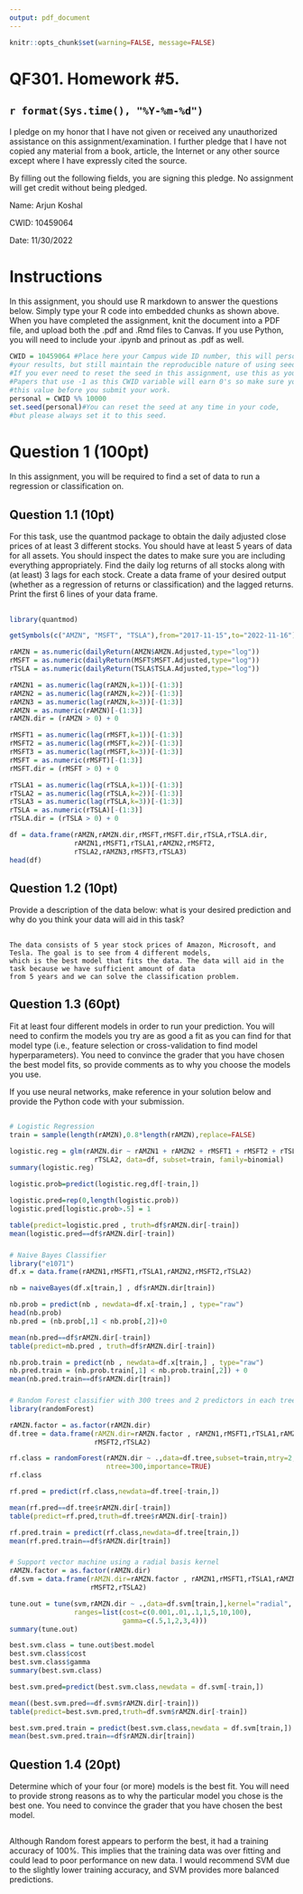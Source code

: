 ```yaml
---
output: pdf_document
---
```


```r
knitr::opts_chunk$set(warning=FALSE, message=FALSE)
```



# QF301.  Homework #5.


## `r format(Sys.time(), "%Y-%m-%d")`


I pledge on my honor that I have not given or received any unauthorized assistance on this assignment/examination. I further pledge that I have not copied any material from a book, article, the Internet or any other source except where I have expressly cited the source.

By filling out the following fields, you are signing this pledge.  No assignment will get credit without being pledged.

Name: Arjun Koshal

CWID: 10459064

Date: 11/30/2022


# Instructions
In this assignment, you should use R markdown to answer the questions below. Simply type your R code into embedded chunks as shown above.
When you have completed the assignment, knit the document into a PDF file, and upload both the .pdf and .Rmd files to Canvas.
If you use Python, you will need to include your .ipynb and prinout as .pdf as well.
```r
CWID = 10459064 #Place here your Campus wide ID number, this will personalize
#your results, but still maintain the reproducible nature of using seeds.
#If you ever need to reset the seed in this assignment, use this as your seed
#Papers that use -1 as this CWID variable will earn 0's so make sure you change
#this value before you submit your work.
personal = CWID %% 10000
set.seed(personal)#You can reset the seed at any time in your code,
#but please always set it to this seed.
```
# Question 1 (100pt)
In this assignment, you will be required to find a set of data to run a regression or classification on. 

## Question 1.1 (10pt)
For this task, use the quantmod package to obtain the daily adjusted close prices of at least 3 different stocks. You should have at least 5 years of data for all assets. You should inspect the dates to make sure you are including everything appropriately. 
Find the daily log returns of all stocks along with (at least) 3 lags for each stock.
Create a data frame of your desired output (whether as a regression of returns or classification) and the lagged returns. Print the first 6 lines of your data frame.

## \textcolor{red}{Solution:} 
```r
library(quantmod)

getSymbols(c("AMZN", "MSFT", "TSLA"),from="2017-11-15",to="2022-11-16")

rAMZN = as.numeric(dailyReturn(AMZN$AMZN.Adjusted,type="log"))
rMSFT = as.numeric(dailyReturn(MSFT$MSFT.Adjusted,type="log"))
rTSLA = as.numeric(dailyReturn(TSLA$TSLA.Adjusted,type="log"))

rAMZN1 = as.numeric(lag(rAMZN,k=1))[-(1:3)]
rAMZN2 = as.numeric(lag(rAMZN,k=2))[-(1:3)]
rAMZN3 = as.numeric(lag(rAMZN,k=3))[-(1:3)]
rAMZN = as.numeric(rAMZN)[-(1:3)]
rAMZN.dir = (rAMZN > 0) + 0

rMSFT1 = as.numeric(lag(rMSFT,k=1))[-(1:3)]
rMSFT2 = as.numeric(lag(rMSFT,k=2))[-(1:3)]
rMSFT3 = as.numeric(lag(rMSFT,k=3))[-(1:3)]
rMSFT = as.numeric(rMSFT)[-(1:3)]
rMSFT.dir = (rMSFT > 0) + 0

rTSLA1 = as.numeric(lag(rTSLA,k=1))[-(1:3)]
rTSLA2 = as.numeric(lag(rTSLA,k=2))[-(1:3)]
rTSLA3 = as.numeric(lag(rTSLA,k=3))[-(1:3)]
rTSLA = as.numeric(rTSLA)[-(1:3)]
rTSLA.dir = (rTSLA > 0) + 0

df = data.frame(rAMZN,rAMZN.dir,rMSFT,rMSFT.dir,rTSLA,rTSLA.dir,
                rAMZN1,rMSFT1,rTSLA1,rAMZN2,rMSFT2,
                rTSLA2,rAMZN3,rMSFT3,rTSLA3)
head(df)
```



## Question 1.2 (10pt)
Provide a description of the data below: what is your desired prediction and why do you think your data will aid in this task?

## \textcolor{red}{Solution:} 
```
The data consists of 5 year stock prices of Amazon, Microsoft, and Tesla. The goal is to see from 4 different models,
which is the best model that fits the data. The data will aid in the task because we have sufficient amount of data
from 5 years and we can solve the classification problem.
```



## Question 1.3 (60pt)
Fit at least four different models in order to run your prediction. You will need to confirm the models you try are as good a fit as you can find for that model type (i.e., feature selection or cross-validation to find model hyperparameters). You need to convince the grader that you have chosen the best model fits, so provide comments as to why you choose the models you use.

If you use neural networks, make reference in your solution below and provide the Python code with your submission.

## \textcolor{red}{Solution:}
### \textcolor{red}{Model 1:}
```r
# Logistic Regression
train = sample(length(rAMZN),0.8*length(rAMZN),replace=FALSE)

logistic.reg = glm(rAMZN.dir ~ rAMZN1 + rAMZN2 + rMSFT1 + rMSFT2 + rTSLA1 + 
                     rTSLA2, data=df, subset=train, family=binomial)
summary(logistic.reg)

logistic.prob=predict(logistic.reg,df[-train,])

logistic.pred=rep(0,length(logistic.prob))
logistic.pred[logistic.prob>.5] = 1

table(predict=logistic.pred , truth=df$rAMZN.dir[-train])
mean(logistic.pred==df$rAMZN.dir[-train])
```

### \textcolor{red}{Model 2:}
```r
# Naive Bayes Classifier
library("e1071")
df.x = data.frame(rAMZN1,rMSFT1,rTSLA1,rAMZN2,rMSFT2,rTSLA2)

nb = naiveBayes(df.x[train,] , df$rAMZN.dir[train])

nb.prob = predict(nb , newdata=df.x[-train,] , type="raw")
head(nb.prob)
nb.pred = (nb.prob[,1] < nb.prob[,2])+0

mean(nb.pred==df$rAMZN.dir[-train])
table(predict=nb.pred , truth=df$rAMZN.dir[-train])

nb.prob.train = predict(nb , newdata=df.x[train,] , type="raw")
nb.pred.train = (nb.prob.train[,1] < nb.prob.train[,2]) + 0
mean(nb.pred.train==df$rAMZN.dir[train])
```

### \textcolor{red}{Model 3:}
```r
# Random Forest classifier with 300 trees and 2 predictors in each tree
library(randomForest)

rAMZN.factor = as.factor(rAMZN.dir)
df.tree = data.frame(rAMZN.dir=rAMZN.factor , rAMZN1,rMSFT1,rTSLA1,rAMZN2,
                     rMSFT2,rTSLA2)

rf.class = randomForest(rAMZN.dir ~ .,data=df.tree,subset=train,mtry=2,
                        ntree=300,importance=TRUE)
rf.class

rf.pred = predict(rf.class,newdata=df.tree[-train,])

mean(rf.pred==df.tree$rAMZN.dir[-train])
table(predict=rf.pred,truth=df.tree$rAMZN.dir[-train])

rf.pred.train = predict(rf.class,newdata=df.tree[train,])
mean(rf.pred.train==df$rAMZN.dir[train])
```

### \textcolor{red}{Model 4:}
```r
# Support vector machine using a radial basis kernel
rAMZN.factor = as.factor(rAMZN.dir)
df.svm = data.frame(rAMZN.dir=rAMZN.factor , rAMZN1,rMSFT1,rTSLA1,rAMZN2,
                    rMSFT2,rTSLA2)

tune.out = tune(svm,rAMZN.dir ~ .,data=df.svm[train,],kernel="radial",
                ranges=list(cost=c(0.001,.01,.1,1,5,10,100),
                            gamma=c(.5,1,2,3,4)))
summary(tune.out)

best.svm.class = tune.out$best.model
best.svm.class$cost
best.svm.class$gamma
summary(best.svm.class)

best.svm.pred=predict(best.svm.class,newdata = df.svm[-train,])

mean((best.svm.pred==df.svm$rAMZN.dir[-train]))
table(predict=best.svm.pred,truth=df.svm$rAMZN.dir[-train])

best.svm.pred.train = predict(best.svm.class,newdata = df.svm[train,])
mean(best.svm.pred.train==df$rAMZN.dir[train])
```




## Question 1.4 (20pt)
Determine which of your four (or more) models is the best fit. You will need to provide strong reasons as to why the particular model you chose is the best one. You need to convince the grader that you have chosen the best model.

## \textcolor{red}{Solution:} 

Although Random forest appears to perform the best, it had a training accuracy of 100%. This implies that the training data
was over fitting and could lead to poor performance on new data. I would recommend SVM due to the slightly lower training
accuracy, and SVM provides more balanced predictions. 
